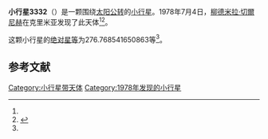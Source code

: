 {{Infobox planet
| bgcolour = #FFFFC0
| name = 3332 Raksha
| symbol = 
| image = 
| caption = 
| discovery = yes
| discovery_ref = 
| discoverer = [[柳德米拉·切爾尼赫|柳德米拉·切爾尼赫]]
| discovery_site = [[克里米亚|克里米亚]] 
| discovered = 1978年7月4日
| designations = yes
| mp_name = 
| named_after = 
| alt_names = 1978 NT1/ 1936 FT / 1950 TC4 / 1952 CB / 1962 TH / 1970 PP / 1974 OR / 1978 RF1
| mp_category = [[主带小行星|主带小行星]]
| orbit_ref = <ref name="a">[http://ssd.jpl.nasa.gov/sbdb.cgi?sstr=3332 3332 Raksha] {{Wayback|url=http://ssd.jpl.nasa.gov/sbdb.cgi?sstr=3332 |date=20200917205829 }}，小行星數據庫瀏覽器（JPL Small-Body Database Browser）－[[美国国家航空航天局|美国国家航空航天局]]喷气推进实验室</ref>
| epoch = 2456400.5 (2013年4月18日更新)
| aphelion = {{convert|2.761425275375457|AU|km|3|abbr=on|lk=out}}
| perihelion = {{convert|2.326942304111819|AU|km|3|abbr=on}}
| semimajor = {{convert|2.544183789743638|AU|km|3|abbr=on}}
| eccentricity = 0.085387497
| period = 1482.248941 [[日|日]]<br />4.06[[儒略年|儒略年]]
| avg_speed = 
| inclination = 14.85104607607178
| asc_node = 138.7903302872072
| mean_anomaly = 
| arg_peri = 276.768541650863
| satellites = 
| physical_characteristics = yes
| dimensions = 
| mass = 
| density = 
| surface_grav = 
| escape_velocity = 
| sidereal_day = 
| axial_tilt = 
| pole_ecliptic_lat = 
| pole_ecliptic_lon = 
| albedo = 
| temperatures= 
| temp_name1 = 
| mean_temp_1 = 
| max_temp_1 = 
| temp_name2 = 
| max_temp_2 = 
| spectral_type = 
| abs_magnitude = 276.768541650863
}}

'''小行星3332'''（{{lang-en|3332 Raksha}}）是一颗围绕[[太阳|太阳]][[公转|公转]]的[[小行星|小行星]]。1978年7月4日，[[柳德米拉·切爾尼赫|柳德米拉·切爾尼赫]]在克里米亚发现了此天体<ref name="a" /><ref>{{cite news|title=小行星列表|url=http://cfa-www.harvard.edu/iau/lists/NumberedMPs.txt|accessdate=2013-07-08|newspaper=哈佛大学|archive-date=2008-05-17|archive-url=https://web.archive.org/web/20080517010638/http://cfa-www.harvard.edu/iau/lists/NumberedMPs.txt|dead-url=no}}</ref>。

这颗小行星的[[绝对星等|绝对星等]]为276.768541650863等<ref name="a" />。

==参考文献==
{{reflist}}
{{Minor Planet Number|[[小行星3331|小行星3331]]|[[小行星3333|小行星3333]]}}

{{小天体}}

[[Category:小行星带天体|Category:小行星带天体]]
[[Category:1978年发现的小行星|Category:1978年发现的小行星]]

{{asteroid-stub}}